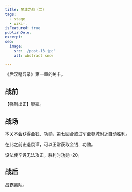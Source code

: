 ```yaml
---
title: 蓼城之战（二）
tags:
  - stage
  - wiki-l
isFeatured: true
publishDate: 
excerpt: 
seo:
  image:
    src: '/post-13.jpg'
    alt: Abstract snow

---
```



《后汉稽异录》第一章的关卡。

<h2  class='section-title'>战前</h2>

【强制出击】廖豪。

<h2  class='section-title'>战场</h2>

本关不会获得金钱、功勋，第七回合或进军至蓼城附近自动胜利。

在此之前击退袁谭，可以正常获取金钱、功勋。

设法使辛评无法攻击，胜利时功勋+20。

<h2  class='section-title'>战后</h2>

昌霸离队。